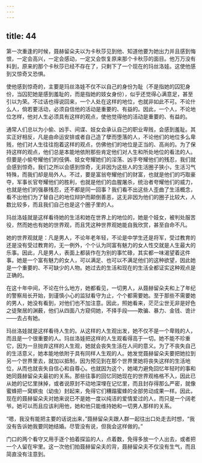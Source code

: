 ```yaml
---
---
---
```

title: 44
---




第一次重逢的时候，聂赫留朵夫以为卡秋莎见到他、知道他要为她出力并且感到悔恨，一定会高兴，一定会感动，一定又会恢复原来那个卡秋莎的面目。他万万没有料到，原来的那个卡秋莎已经不存在了，只剩下了一个现在的玛丝洛娃。这使他感到又惊奇又恐惧。

使他感到惊奇的，主要是玛丝洛娃不仅不以自己的身份为耻（不是指她的囚犯身份，当囚犯她是感到羞耻的，而是指她的妓女身份），似乎还觉得心满意足，甚至引以为荣。不过话也得说回来，一个人处在这样的地位，也就非如此不可。不论什么人，倘若要活动，必须自信他的活动是重要的、有益的。因此，一个人，不论地位怎样，他对人生必须具有这样的观点，使他觉得他的活动是重要的、有益的。

通常人们总以为小偷、凶手、间谍、妓女会承认自己的职业卑贱，会感到羞耻。其实正好相反，凡是由命运安排或者自己造了孽而堕落的人，不论他们的地位多么卑贱，他们对人生往往抱着这样的观点，仿佛他们的地位是正当的、高尚的。为了保持这样的观点，他们总是本能地依附那些肯定他们对人生和所处地位的看法的人。但要是小偷夸耀他们的伎俩、妓女夸耀她们的淫荡、凶手夸耀他们的残忍，我们就会感到惊奇。我们之所以会感到惊奇，无非因为这些人的生活圈子狭小，生活习气特殊，而我们却是局外人。不过，要是富翁夸耀他们的财富，也就是他们的巧取豪夺，军事长官夸耀他们的胜利，也就是他们的血腥屠杀，统治者夸耀他们的威力，也就是他们的强暴残忍，还不都是同一回事？我们看不出这些人歪曲了生活概念，看不出他们为了替自己的地位辩护而颠倒善恶，这无非因为他们的圈子比较大，人数比较多，而且我们自己也是这个圈子里的人。

玛丝洛娃就是这样看待她的生活和她在世界上的地位的，她是个妓女，被判处服苦役，然而她也有她的世界观，而且凭这种世界观她能自我欣赏，甚至自命不凡。

她的世界观就是：凡是男人，不论年老年轻，不论是中学生还是将军，受过教育的还是没有受过教育的，无一例外，个个认为同富有魅力的女人性交就是人生最大的乐事。因此，凡是男人，表面上都装作在为别的事忙碌，其实都一味渴望着这件事。她是一个富有魅力的女人，可以满足、也可以不满足他们的这种欲望，因此她是一个重要的、不可缺少的人物。她过去的生活和现在的生活全都证实这种观点是正确的。

在这十年中间，不论在什么地方，她都看见，一切男人，从聂赫留朵夫和上了年纪的警察局长开始，到谨慎小心的监狱看守为止，个个都需要她。至于那些不需要她的男人，她没有看到，对他们也不加注意。因此，照她看来，茫茫尘世无非是好色之徒聚居的渊薮，他们从四面八方窥伺她，不择手段——欺骗、暴力、金钱、诡计——去占有她。

玛丝洛娃就是这样看待人生的。从这样的人生观出发，她不仅不是一个卑贱的人，而且是一个很重要的人。玛丝洛娃把这样的人生观看得高于一切。她不能不珍重它，因为一旦抛弃这样的人生观，她就会丧失生活在人间的意义。为了不丧失自己的生活意义，她本能地依附于具有同样人生观的人。她发觉聂赫留朵夫要把她拉到另一个世界里去，就加以抵制，因为预见到在那个世界里她将丧失这样的生活地位，从而也就丧失自信心和自尊心。也就因为这个，她竭力避免回忆年轻时的事和她同聂赫留朵夫最初的关系。那些往事的回忆同她现在的世界观格格不入，因此已从她的记忆里抹掉，或者说原封不动地深埋在记忆里，而且封存得那么严密，就像蜜蜂把一窝螟虫（幼虫）封起来，免得它们糟蹋蜜蜂的全部劳动成果一样。因此，现在的聂赫留朵夫对她来说已不是她一度以纯洁的爱情爱过的人，而只是一个阔老爷。她可以而且应该利用他，她和他只能维持她和一切男人那样的关系。

“嗯，我没有能把主要的话说出来，”聂赫留朵夫跟人群一起往出口处走去时想，“我没有告诉她我要同她结婚。尽管没有说，但我会这样做的。”

门口的两个看守又用手逐个拍着探监的人，点着数，免得多放一个人出去，或者把一个人留在牢里。这一次他们拍聂赫留朵夫的背，聂赫留朵夫不仅没有生气，而且简直没有注意到。